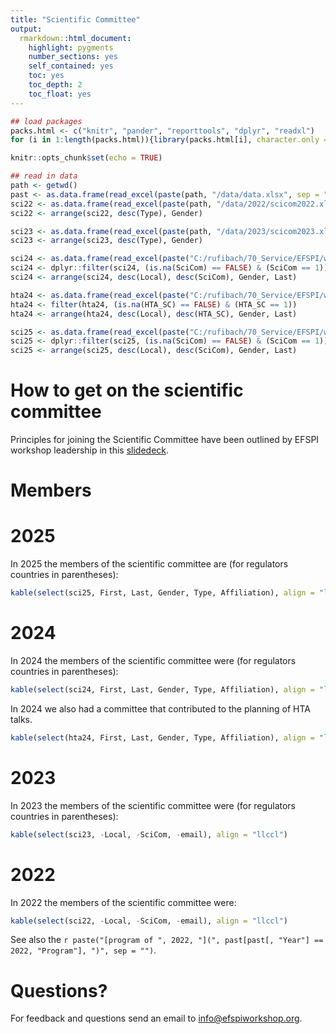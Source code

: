 ```yaml
---
title: "Scientific Committee"
output: 
  rmarkdown::html_document:
    highlight: pygments
    number_sections: yes
    self_contained: yes
    toc: yes
    toc_depth: 2
    toc_float: yes
---
```


```r
## load packages
packs.html <- c("knitr", "pander", "reporttools", "dplyr", "readxl")
for (i in 1:length(packs.html)){library(packs.html[i], character.only = TRUE)}

knitr::opts_chunk$set(echo = TRUE)

## read in data
path <- getwd()
past <- as.data.frame(read_excel(paste(path, "/data/data.xlsx", sep = ""), col_types = NULL))
sci22 <- as.data.frame(read_excel(paste(path, "/data/2022/scicom2022.xlsx", sep = ""), col_types = NULL))
sci22 <- arrange(sci22, desc(Type), Gender)

sci23 <- as.data.frame(read_excel(paste(path, "/data/2023/scicom2023.xlsx", sep = ""), col_types = NULL))
sci23 <- arrange(sci23, desc(Type), Gender)

sci24 <- as.data.frame(read_excel(paste("C:/rufibach/70_Service/EFSPI/workshop/20240911_9th_EFSPI_RegStat_Basel/roster.xlsx", sep = ""), col_types = NULL))
sci24 <- dplyr::filter(sci24, (is.na(SciCom) == FALSE) & (SciCom == 1))
sci24 <- arrange(sci24, desc(Local), desc(SciCom), Gender, Last)

hta24 <- as.data.frame(read_excel(paste("C:/rufibach/70_Service/EFSPI/workshop/20240911_9th_EFSPI_RegStat_Basel/roster.xlsx", sep = ""), col_types = NULL))
hta24 <- filter(hta24, (is.na(HTA_SC) == FALSE) & (HTA_SC == 1))
hta24 <- arrange(hta24, desc(Local), desc(HTA_SC), Gender, Last)

sci25 <- as.data.frame(read_excel(paste("C:/rufibach/70_Service/EFSPI/workshop/20250910_10th_EFSPI_RegStat_Basel/roster.xlsx", sep = ""), col_types = NULL))
sci25 <- dplyr::filter(sci25, (is.na(SciCom) == FALSE) & (SciCom == 1))
sci25 <- arrange(sci25, desc(Local), desc(SciCom), Gender, Last)
```

# How to get on the scientific committee

Principles for joining the Scientific Committee have been outlined by EFSPI workshop leadership in this [slidedeck](data/EFSPI_Workshop_Principles_SciCom.pdf).

# Members

::: {.panel-tabset .nav-pills}

# 2025

In 2025 the members of the scientific committee are (for regulators countries in parentheses):

```r
kable(select(sci25, First, Last, Gender, Type, Affiliation), align = "llccl", col.names = c("First", "Last", "Gender", "Type", "Affiliation"))
```

# 2024

In 2024 the members of the scientific committee were (for regulators countries in parentheses):

```r
kable(select(sci24, First, Last, Gender, Type, Affiliation), align = "llccl", col.names = c("First", "Last", "Gender", "Type", "Affiliation"))
```

In 2024 we also had a committee that contributed to the planning of HTA talks.

```r
kable(select(hta24, First, Last, Gender, Type, Affiliation), align = "llccl", col.names = c("First", "Last", "Gender", "Type", "Affiliation"))
```

# 2023

In 2023 the members of the scientific committee were (for regulators countries in parentheses):

```r
kable(select(sci23, -Local, -SciCom, -email), align = "llccl")
```

# 2022

In 2022 the members of the scientific committee were:

```r
kable(select(sci22, -Local, -SciCom, -email), align = "llccl")
```

See also the `r paste("[program of ", 2022, "](", past[past[, "Year"] == 2022, "Program"], ")", sep = "")`.

:::

# Questions?

For feedback and questions send an email to [info@efspiworkshop.org](mailto:info@efspiworkshop.org).



